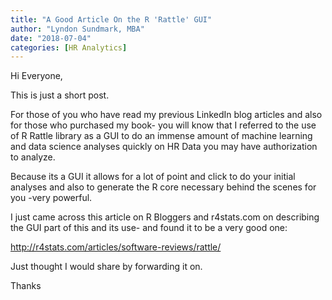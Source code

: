 ```yaml
---
title: "A Good Article On the R 'Rattle' GUI"
author: "Lyndon Sundmark, MBA"
date: "2018-07-04"
categories: [HR Analytics]
---
```


Hi Everyone,

This is just a short post.

For those of you who have read my previous LinkedIn blog articles and also for those who purchased my book- you will know that I referred to the use of R Rattle library as a GUI to do an immense amount of machine learning and data science analyses quickly on HR Data you may have authorization to analyze.

Because its a GUI it allows for a lot of point and click to do your initial analyses and also to generate the R core necessary behind the scenes for you -very powerful.

I just came across this article on R Bloggers and r4stats.com on describing the GUI part of this and its use- and found it to be a very good one:

<http://r4stats.com/articles/software-reviews/rattle/>

Just thought I would share by forwarding it on.

Thanks
